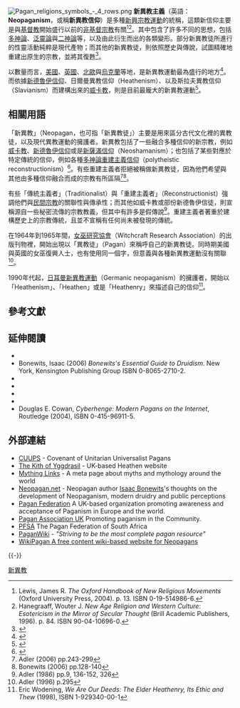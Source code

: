 [[File:Pagan_religions_symbols_-_4_rows.png|thumb]]
'''新異教主義'''（英語：'''Neopaganism'''，或稱'''新異教信仰'''）是多種[[新興宗教|新興宗教運動]]的統稱，這類新信仰主要是與[[基督教|基督教]]開始盛行以前的[[異教|非基督宗教]]有關<ref>Lewis, James R. ''The Oxford Handbook of New Religious Movements'' (Oxford University Press, 2004). p. 13. ISBN 0-19-514986-6.</ref><ref>Hanegraaff, Wouter J. ''New Age Religion and Western Culture: Esotericism in the Mirror of Secular Thought'' (Brill Academic Publishers, 1996). p. 84. ISBN 90-04-10696-0.</ref>。其中包含了許多不同的思想，包括[[多神論|多神論]]、[[泛靈論|泛靈論]]與[[二神論|二神論]]等，以及由此衍生而出的各類變形。部分新異教徒所進行的性靈活動純粹是現代產物；而其他的新異教徒，則依照歷史與傳說，試圖精確地重建出原生的宗教，並將其復甦<ref name="Adler">{{cite book | last = Adler | first = Margot | title = Drawing Down the Moon: Witches, Druids, Goddess Worshippers and Other Pagans in America | publisher = Penguin Books | date = 1979, revised and updated 1986, 1996, 2006 | location = New York, NY | id = ISBN 0-14-303819-2 | pages = pp. 3-4 (1986 ed.)}}</ref>。

以數量而言，[[美國|美國]]、[[英國|英國]]、[[北歐|北歐]]與[[烏克蘭|烏克蘭]]等地，是新異教運動最為盛行的地方<ref>{{Cite web |url=http://www.ukrainelist.com/archives/256 |title=Ukraine List - Ukraine's Pagan Tradition |access-date=2007-11-30 |archive-date=2008-06-08 |archive-url=https://web.archive.org/web/20080608182117/http://www.ukrainelist.com/archives/256 |dead-url=yes }}</ref>。而依據[[新德魯伊信仰|新德魯伊信仰]]、日爾曼異教信仰（Heathenism）、以及斯拉夫異教信仰（Slavianism）而建構出來的[[威卡教|威卡教]]，則是目前最龐大的新異教運動<ref>{{Cite web |url=http://www.ukrainelist.com/archives/256 |title=Ukraine List - Ukraine's Pagan tradition |access-date=2007-11-30 |archive-date=2008-06-08 |archive-url=https://web.archive.org/web/20080608182117/http://www.ukrainelist.com/archives/256 |dead-url=yes }}</ref>。

== 相關用語 ==
「新異教」（Neopagan，也可指「新異教徒」）主要是用來區分古代文化裡的異教徒，以及現代異教運動的擁護者。新異教包括了一些融合多種信仰的新宗教，例如[[威卡教|威卡教]]、[[新德魯伊信仰|新德魯伊信仰]]或是[[新薩滿信仰|新薩滿信仰]]（Neoshamanism）；也包括了某些對應於特定傳統的信仰，例如各種[[多神論重建主義信仰|多神論重建主義信仰]]（polytheistic reconstructionism）<ref name="Adler3">{{cite book en | last = Adler | first = Margot | title = Drawing Down the Moon: Witches, Druids, Goddess Worshipers and Other Pagans in America | publisher = | date =  | location =  | id =  | pages = }}</ref>。有些重建主義者拒絕被稱做新異教徒，因為他們希望與其他由多種信仰融合而成的宗教有所區隔<ref name="Adler4">Adler (2006) pp.243-299</ref><ref name="Bonewits">Bonewits (2006) pp.128-140</ref>。

有些「傳統主義者」（Traditionalist）與「重建主義者」（Reconstructionist）強調他們與[[民間宗教|民間宗教]]的關聯性與傳承性；而其他如威卡教或部份新德魯伊信徒，則宣稱源自一些秘密流傳的宗教教義，但其中有許多是假傳說<ref name="Adler2">Adler (1986) pp.9, 136-152, 326</ref>。重建主義者著重於建構歷史上的宗教傳統，且並不宣稱有任何尚未被發現的傳統。 

在1964年到1965年間，[[女巫研究協會|女巫研究協會]]（Witchcraft Research Association）的出版刊物裡，開始出現以「異教徒」（Pagan）來稱呼自己的新異教徒。同時期美國與英國的女巫復興人士，也有使用同一個字，但意義與各種新異教運動沒有關聯<ref name="Adler p.295">Adler (1996) p.295</ref>。

1990年代起，[[日耳曼新異教運動|日耳曼新異教運動]]（Germanic neopaganism）的擁護者，開始以「Heathenism」、「Heathen」或是「Heathenry」來描述自己的信仰<ref>Eric Wodening, ''We Are Our Deeds: The Elder Heathenry, Its Ethic and Thew'' (1998), ISBN 1-929340-00-1</ref>。

== 參考文獻 ==
{{reflist|2}}

== 延伸閱讀 ==
* {{cite book en| last =Bonewits | first =Isaac | authorlink =Isaac Bonewits | coauthors =  | year =2003 | title = Rites of Worship: A Neopagan Approach | publisher =  | location =  | id =ISBN 1-59405-501-7}}
* Bonewits, Isaac (2006) ''Bonewits's Essential Guide to Druidism''. New York, Kensington Publishing Group ISBN 0-8065-2710-2.
* {{cite book en| last =Ronald | first =Hutton | authorlink = | coauthors =  | year =2001 | title =The Triumph of the Moon: A History of Modern Pagan Witchcraft | publisher = | location = | id =ISBN 0-19-285449-6 }}
* {{cite book en| last =Strmiska | first =Michael F.| authorlink = | coauthors = | year =2005 | title =Modern Paganism in World Cultures: Comparative Perspectives | publisher =ABC-CLIO | location = Santa Barbara | id = }}
* {{cite book en| last =Seznec | first =Jean | authorlink = | coauthors = | year =1953 | title =The Survival of the Pagan Gods: The Mythological Tradition and Its Place in Renaissance Humanism and Art | url =https://archive.org/details/survivalofpagang0000sezn | publisher = | location = | id =ISBN 0-691-02988-1 }}
* {{cite book en| last =York | first =Michael | authorlink = | coauthors = | year =2003 | title =Pagan Theology: Paganism as a World Religion  | publisher = NYU Press| location = | id =ISBN 978-0-8147-9702-0 }}
* Douglas E. Cowan, ''Cyberhenge: Modern Pagans on the Internet'', Routledge (2004), ISBN 0-415-96911-5.

== 外部連結 ==
* [http://www.cuups.org/ CUUPS] {{Wayback|url=http://www.cuups.org/ |date=20210323011619 }} - Covenant of Unitarian Universalist Pagans
* [https://web.archive.org/web/20071127113724/http://www.kithofyggdrasil.org/ The Kith of Yggdrasil] - UK-based Heathen website
* [https://web.archive.org/web/20071204175701/http://www.mythinglinks.org/ Mything Links] - A meta page about myths and mythology around the world
* [http://www.neopagan.net Neopagan.net] {{Wayback|url=http://www.neopagan.net/ |date=20210316213227 }} - Neopagan author [[Isaac_Bonewits|Isaac Bonewits]]'s thoughts on the development of Neopaganism, modern druidry and public perceptions
* [http://www.paganfed.org/ Pagan Federation] {{Wayback|url=http://www.paganfed.org/ |date=20210212020041 }} A UK-based organization promoting awareness and acceptance of Paganism in Europe and the world.
* [http://www.paganassociation.co.uk/ Pagan Association UK] {{Wayback|url=http://www.paganassociation.co.uk/ |date=20210125002044 }} Promoting paganism in the Community.
* [http://www.pfsa.org.za PFSA] {{Wayback|url=http://www.pfsa.org.za/ |date=20180811110819 }} The Pagan Federation of South Africa
* [https://web.archive.org/web/20171213224601/http://www.paganwiki.org/ PaganWiki] - ''"Striving to be the most complete pagan resource"'' 
* [http://pagan.wikia.com/wiki/Main_Page WikiPagan A free content wiki-based website for Neopagans] {{Wayback|url=http://pagan.wikia.com/wiki/Main_Page |date=20190305074245 }}

{{-}}
{{宗教}}

{{Authority control}}
[[Category:新異教|]]